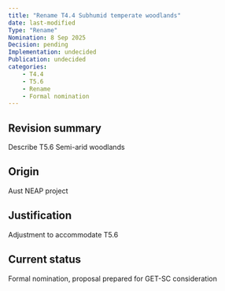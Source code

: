 ```yaml
---
title: "Rename T4.4 Subhumid temperate woodlands"
date: last-modified
Type: "Rename"
Nomination: 8 Sep 2025
Decision: pending
Implementation: undecided
Publication: undecided
categories: 
    - T4.4
    - T5.6
    - Rename
    - Formal nomination
---
```


## Revision summary

Describe T5.6 Semi-arid woodlands	

## Origin 

Aust NEAP project

## Justification

Adjustment to accommodate T5.6

## Current status

Formal nomination, proposal prepared for GET-SC consideration
